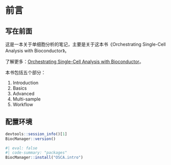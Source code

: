 # 前言 {.unnumbered}

## 写在前面

这是一本关于单细胞分析的笔记，主要是关于这本书《Orchestrating Single-Cell Analysis with Bioconductor》。

了解更多：[Orchestrating Single-Cell Analysis with Bioconductor](https://bioconductor.org/books/release/OSCA/)。

本书包括五个部分：

1.  Introduction
2.  Basics
3.  Advanced
4.  Multi-sample
5.  Workflow

## 配置环境

```r
devtools::session_info()[1]
BiocManager::version()
```

```r
#| eval: false
#| code-summary: "packages"
BiocManager::install("OSCA.intro")
```

